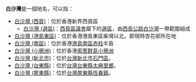 '''白沙灣'''是一個地名，可以指：
*[[白沙灣_(西貢)|白沙灣 (西貢)]]：位於香港新界西貢區
**[[白沙灣_(選區)|白沙灣 (選區)]]：[[西貢區議會|西貢區議會]]屬下的[[選區|選區]]，由[[西貢公路|西貢公路]][[白沙灣_(西貢)|白沙灣]]一帶範圍組成
*[[白沙灣_(港島東區)|白沙灣 (港島東區)]]：位於香港港島東區柴灣以北，即現時杏花邨所在地
*[[白沙灣_(南區)|白沙灣 (南區)]]：位於香港[[香港島|港島]][[南區_(香港)|南區]][[赤柱|赤柱]]半島
*[[白沙灣_(小鴉洲)|白沙灣 (小鴉洲)]]：位於香港[[索罟群島|索罟群島]][[小鴉洲|小鴉洲]]
*[[白沙灣海水浴場|白沙灣 (新北市)]]：位於[[台灣|台灣]][[新北市|新北市]][[石門區|石門區]]。
*[[白沙灣_(台東縣)|白沙灣 (台東縣)]]：位於[[台灣|台灣]][[臺東縣|台東縣]][[太麻里鄉|太麻里鄉]]。
*[[白沙灣_(屏東縣)|白沙灣 (屏東縣)]]：位於[[台灣|台灣]][[屏東縣|屏東縣]][[恆春鎮|恆春鎮]]。

{{disambig|B|Cat=三字亞洲地名消歧義}}